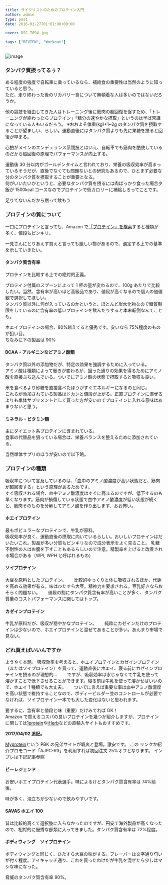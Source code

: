 ---
title: サイクリストのためのプロテイン入門
author: admin
type: post
date: 2016-02-27T01:01:00+00:00

cover: DSC_7094.jpg

tags: ["REVIEW", "Workout"]
---

![image](./DSC_7094.jpg)

### タンパク質摂ってるぅ？

ある程度の強度で自転車に乗っているなら、補給食の重要性は当然のように知っていると思う。  
ただ、走り終わった後のリカバリー食について無頓着な人は多いのではないだろうか。

他の競技を経由してきた人はトレーニング後に筋肉の超回復を促すため、「トレーニングが終わったらプロテイン」「糖分の速やかな摂取」というのは半ば常識になっている人もいるだろう。
※おおよそ体重(kg)\*1~2g のタンパク質を摂取することが望ましい、らしい。運動直後にはタンパク質よりも先に果糖を摂ると回復が早まる。

心拍がメインのエンデュランス系競技とはいえ、自転車でも筋肉を酷使しているのだから超回復の原理でパフォーマンスが向上する。

運動後 30 分以内がゴールデンタイムと言われており、栄養の吸収効率が高まっているそうだが、直後でなくても問題ないとの研究もあるので、ひとまず必要な分のタンパク質を摂取することが重要となる。  
何がいいたいかというと、必要なタンパク質を摂るには肉ばっかり食った場合夕飯が 1500kcal コースなのでプロテインで低カロリーに補給しろってことです。

足りてないんだから黙って飲もう

### プロテインの質について

一口にプロテインと言っても、Amazon で<a href="http://amzn.to/211hwjZ" target="_blank" rel="noopener">「プロテイン」を検索</a>すると種類が多く、値段もピンキリ。

一見さんにとりあえず買えと言っても厳しい物があるので、選定する上での基準を示していきたい。

#### タンパク質含有率

プロテインを比較する上での絶対的正義。

プロテイン付属のスプーンによって 1 杯の量が変わるので、100g あたりで比較したい。当然、含有率が高いほど高級品であり、値段が高くなるので個人の価値観で選択してほしい。  
タンパク質以外に何が入っているのかというと、ほとんど炭水化物なので糖質制限をしているのに含有率の低いプロテインを飲んだりすると本末転倒なんてことも。

ホエイプロテインの場合、80%越えてると優秀です。安いなら 75%程度のものが狙い目。  
ちなみに下の製品は 90%

<linkBox
  isAmazonLink
  url="http://www.amazon.co.jp/exec/obidos/ASIN/B00PQ308L2/gensobunya-22/ref=nosim/"
/>

#### BCAA・アルギニンなどアミノ酸類

タンパク質以外の添加物だが、特定の効果を強調するために入っている。  
アミノ酸は種類によって働きが変わるが、狙った通りの効果を得るためにアミノ酸を直接ぶち込んでいる。ついでにアミノ酸の状態で摂取すると吸収も良い。

米を食べるより砂糖を直接食べたほうがすぐエネルギーになるのと同じ。  
これらが添加されている製品はドカンと値段が上がる。正直プロテインに混ぜるよりも単体サプリメントとして買った方が安いのでプロテインに入れる意味はあまりないと思う。

#### ミネラル・ビタミン類

主にダイエット系プロテインに含まれている。  
食事の代替品を狙っている場合は、栄養バランスを整えるために添加されている。

当然単体サプリのほうが安いので以下略。

<linkBox
  isAmazonLink
  url="http://www.amazon.co.jp/exec/obidos/ASIN/B00IEA57F6/gensobunya-22/ref=nosim/"
/>

### プロテインの種類

吸収率について言及しているのは、「血中のアミノ酸濃度が高い状態だと、筋肉が超回復する」という原理があるためです。  
すぐ吸収される場合、血中アミノ酸濃度はすぐに高まるのですが、低下するのも早くなります。筋肉が損傷している状態で血中アミノ酸濃度が低い状態が続くと、筋肉そのものを分解してアミノ酸を作り出します、おお怖い。

#### ホエイプロテイン

最もポピュラーなプロテインで、牛乳が原料。  
吸収効率が良く、運動直後の摂取に向いているらしい。おいしいプロテインはだいたいこれ。製品が多い分質もピンキリなので成分表示をよく見ること。
乳糖不耐性の人はお腹を下すこともあるらしいので注意。精製率を上げると改善される場合がある（WPI, WPH と呼ばれるもの）

#### ソイプロテイン

大豆を原料としたプロテイン。　　
比較的ゆっくりと体に吸収されるほか、代謝を高める効果が有る。味はひたすら大豆。精神力を要求される。豆乳好きならおそらく問題ない。　　
値段の割にタンパク質含有率が高いことが多く、タンパク質量のコストパフォーマンスに関してはトップ。

#### カゼインプロテイン

牛乳が原料だが、吸収が穏やかなプロテイン。　　
純粋にカゼインだけのプロテインは少ないので、ホエイプロテインと混ぜてあることが多い。あんまり市場で見ない。

### どれ買えばいいんですか

ようやく本題。
吸収効率を考えると、ホエイプロテインとカゼインプロテイン（またはソイプロテイン）を買って、運動直後にホエイ、寝る前にカゼインプロテインを摂るのが理想的…　　
ですが、吸収効率は水じゃなくて牛乳を使って溶かすことで低下させることができます。寝る前は牛乳を使って溶かせばいいので、ホエイ 1 種類でも大丈夫。　　
ついでに言えば重要な事は血中アミノ酸濃度を高い状態で維持することなので、ボディービルダー並のコントロールが必要でなければ、ソイプロテイン一本でも大した変化はないと思われます。

要するに、含有率と値段と味（重要）だけみてれば OK！  
Amazon で買えるコスパの良いプロテインを幾つか紹介しますが、プロテインに関しては<a href="http://www.1protein.com/" target="_blank" rel="noopener">1protein</a>や<a href="http://jp.iherb.com/" target="_blank" rel="noopener">iHerb</a>などの直輸入サイトもおすすめです。

**2017/04/02 追記。**

[Myprotein](https://www.myprotein.jp/referrals.list?applyCode=AJPC-R3&li)という PBK の兄弟サイトが颯爽と登場。激安です。 この
リンクか紹介プロモコード「AJPC-R3」を利用すれば初回注文 25%オフとなります。 インプレは下記記事参照

<LinkBox url="https://blog.gensobunya.net/2017/04/my-protein.html" />

#### ビーレジェンド

<linkBox
  isAmazonLink
  url="http://www.amazon.co.jp/exec/obidos/ASIN/B0060GI8DE/gensobunya-22/ref=nosim/"
/>

お安いホエイプロテイン代表選手。味によるけどタンパク質含有率は 74%前後。

味が多く、泡立ちが少ないので飲みやすいです。

#### SAVAS ホエイ 100

<linkBox
  isAmazonLink
  url="http://www.amazon.co.jp/exec/obidos/ASIN/B00IEA5210/gensobunya-22/ref=nosim/"
/>

昔は比較的高くて選択肢に入らなかったのですが、円安で海外製品が高くなったので、相対的に優秀な部類に入ってきました。タンパク質含有率は 72%程度。

#### ボディウィング　ソイプロテイン

<linkBox
  isAmazonLink
  url="http://www.amazon.co.jp/exec/obidos/ASIN/B00BT7PMTW/gensobunya-22/ref=nosim/"
/>

ボディウィングと同じく、ひたすら大豆の味がする。フレーバーは文字通り匂いが付く程度。アイキャッチ通り、これを買ったわけだが牛乳を混ぜたら少しはマシな味になった。

脅威のタンパク質含有率 90%。
